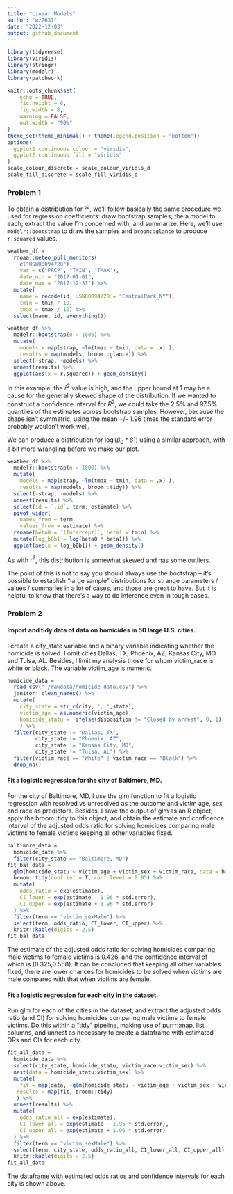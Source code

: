 ```yaml
---
title: "Linear Models"
author: "wz2631"
date: "2022-12-03"
output: github_document
---
```


```r
library(tidyverse)
library(viridis)
library(stringr)
library(modelr)
library(patchwork)

knitr::opts_chunk$set(
	echo = TRUE,
	fig.height = 6,
	fig.width = 8,
	warning = FALSE,
	out.width = "90%"
)
theme_set(theme_minimal() + theme(legend.position = "bottom"))
options(
  ggplot2.continuous.colour = "viridis",
  ggplot2.continuous.fill = "viridis"
)
scale_colour_discrete = scale_colour_viridis_d
scale_fill_discrete = scale_fill_viridis_d
```

### Problem 1

To obtain a distribution for $\hat{r}^2$, we'll follow basically the same procedure we used for regression coefficients: draw bootstrap samples; the a model to each; extract the value I'm concerned with; and summarize. Here, we'll use `modelr::bootstrap` to draw the samples and `broom::glance` to produce `r.squared` values. 

```r
weather_df = 
  rnoaa::meteo_pull_monitors(
    c("USW00094728"),
    var = c("PRCP", "TMIN", "TMAX"), 
    date_min = "2017-01-01",
    date_max = "2017-12-31") %>%
  mutate(
    name = recode(id, USW00094728 = "CentralPark_NY"),
    tmin = tmin / 10,
    tmax = tmax / 10) %>%
  select(name, id, everything())
```


```r
weather_df %>% 
  modelr::bootstrap(n = 1000) %>% 
  mutate(
    models = map(strap, ~lm(tmax ~ tmin, data = .x) ),
    results = map(models, broom::glance)) %>% 
  select(-strap, -models) %>% 
  unnest(results) %>% 
  ggplot(aes(x = r.squared)) + geom_density()
```

In this example, the $\hat{r}^2$ value is high, and the upper bound at 1 may be a cause for the generally skewed shape of the distribution. If we wanted to construct a confidence interval for $R^2$, we could take the 2.5% and 97.5% quantiles of the estimates across bootstrap samples. However, because the shape isn't symmetric, using the mean +/- 1.96 times the standard error probably wouldn't work well.

We can produce a distribution for $\log(\beta_0 * \beta1)$ using a similar approach, with a bit more wrangling before we make our plot.

```r
weather_df %>% 
  modelr::bootstrap(n = 1000) %>% 
  mutate(
    models = map(strap, ~lm(tmax ~ tmin, data = .x) ),
    results = map(models, broom::tidy)) %>% 
  select(-strap, -models) %>% 
  unnest(results) %>% 
  select(id = `.id`, term, estimate) %>% 
  pivot_wider(
    names_from = term, 
    values_from = estimate) %>% 
  rename(beta0 = `(Intercept)`, beta1 = tmin) %>% 
  mutate(log_b0b1 = log(beta0 * beta1)) %>% 
  ggplot(aes(x = log_b0b1)) + geom_density()
```

As with $r^2$, this distribution is somewhat skewed and has some outliers. 

The point of this is not to say you should always use the bootstrap -- it's possible to establish "large sample" distributions for strange parameters / values / summaries in a lot of cases, and those are great to have. But it is helpful to know that there's a way to do inference even in tough cases. 

### Problem 2

#### Import and tidy data of data on homicides in 50 large U.S. cities. 
I create a city_state variable and a binary variable indicating whether the homicide is solved. I omit cities Dallas, TX; Phoenix, AZ; Kansas City, MO and Tulsa, AL. Besides, I limit my analysis those for whom victim_race is white or black. The variable victim_age is numeric.
```r
homicide_data = 
  read_csv("./rawdata/homicide-data.csv") %>% 
  janitor::clean_names() %>% 
  mutate(
    city_state = str_c(city, ', ',state),
    victim_age = as.numeric(victim_age),
    homicide_statu =  ifelse(disposition != "Closed by arrest", 0, 1)
    ) %>% 
  filter(city_state != "Dallas, TX",
         city_state != "Phoenix, AZ",
         city_state != "Kansas City, MO",
         city_state != "Tulsa, AL") %>% 
  filter(victim_race == "White" | victim_race == "Black") %>% 
  drop_na()
```

#### Fit a logistic regression for the city of Baltimore, MD.
For the city of Baltimore, MD, I use the glm function to fit a logistic regression with resolved vs unresolved as the outcome and victim age, sex and race as predictors. Besides, I save the output of glm as an R object; apply the broom::tidy to this object; and obtain the estimate and confidence interval of the adjusted odds ratio for solving homicides comparing male victims to female victims keeping all other variables fixed.
```r
baltimore_data = 
  homicide_data %>% 
  filter(city_state == "Baltimore, MD")
fit_bal_data = 
  glm(homicide_statu ~ victim_age + victim_sex + victim_race, data = baltimore_data, family = binomial) %>% 
  broom::tidy(conf.int = T, conf.level = 0.95) %>% 
  mutate(
    odds_ratio = exp(estimate),
    CI_lower = exp(estimate - 1.96 * std.error),
    CI_upper = exp(estimate + 1.96 * std.error)
  ) %>% 
  filter(term == "victim_sexMale") %>% 
  select(term, odds_ratio, CI_lower, CI_upper) %>% 
  knitr::kable(digits = 2.5)
fit_bal_data
```
The estimate of the adjusted odds ratio for solving homicides comparing male victims to female victims is 0.426, and the confidence interval of which is (0.325,0.558). It can be concluded that keeping all other variables fixed, there are lower chances for homicides to be solved when victims are male compared with that when victims are female.

#### Fit a logistic regression for each city in the dataset.
Run glm for each of the cities in the dataset, and extract the adjusted odds ratio (and CI) for solving homicides comparing male victims to female victims. Do this within a “tidy” pipeline, making use of purrr::map, list columns, and unnest as necessary to create a dataframe with estimated ORs and CIs for each city.
```r
fit_all_data =
  homicide_data %>% 
  select(city_state, homicide_statu, victim_race:victim_sex) %>% 
  nest(data = homicide_statu:victim_sex) %>% 
  mutate(
    fit = map(data, ~glm(homicide_statu ~ victim_age + victim_sex + victim_race, data =.x, family = binomial())),
   results = map(fit, broom::tidy)
   ) %>%
  unnest(results) %>%
  mutate(
    odds_ratio_all = exp(estimate),
    CI_lower_all = exp(estimate - 1.96 * std.error),
    CI_upper_all = exp(estimate + 1.96 * std.error)
  ) %>% 
  filter(term == "victim_sexMale") %>% 
  select(term, city_state, odds_ratio_all, CI_lower_all, CI_upper_all) %>% 
  knitr::kable(digits = 2.5)
fit_all_data
```
The dataframe with estimated odds ratios and confidence intervals for each city is shown above.
